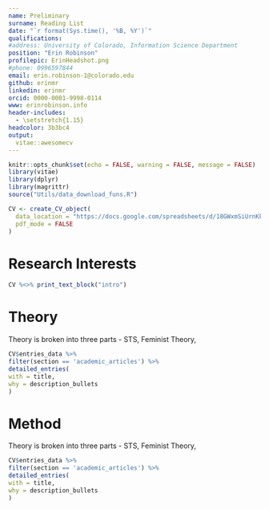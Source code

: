 ```yaml
---
name: Preliminary
surname: Reading List
date: "`r format(Sys.time(), '%B, %Y')`"
qualifications: 
#address: University of Colorado, Information Science Department
position: "Erin Robinson"
profilepic: ErinHeadshot.png
#phone: 0996597844
email: erin.robinson-1@colorado.edu
github: erinmr
linkedin: erinmr
orcid: 0000-0001-9998-0114
www: erinrobinson.info
header-includes:
  - \setstretch{1.15}
headcolor: 3b3bc4
output: 
  vitae::awesomecv
---
```



```r
knitr::opts_chunk$set(echo = FALSE, warning = FALSE, message = FALSE)
library(vitae)
library(dplyr)
library(magrittr)
source("Utils/data_download_funs.R")

CV <- create_CV_object(
  data_location = "https://docs.google.com/spreadsheets/d/18GWxmSiUrnKkuzshEAek-gAo68B-c6tNXGbE7a9fz18/edit?usp=sharing",  
  pdf_mode = FALSE
)
```

\vspace*{0.5cm}
# Research Interests
```r
CV %<>% print_text_block("intro") 
```

# Theory 
Theory is broken into three parts - STS, Feminist Theory,  
```r
CV$entries_data %>%
filter(section == 'academic_articles') %>%
detailed_entries(
with = title,
why = description_bullets
)
```


# Method 
Theory is broken into three parts - STS, Feminist Theory,  
```r
CV$entries_data %>%
filter(section == 'academic_articles') %>%
detailed_entries(
with = title,
why = description_bullets
)
```

